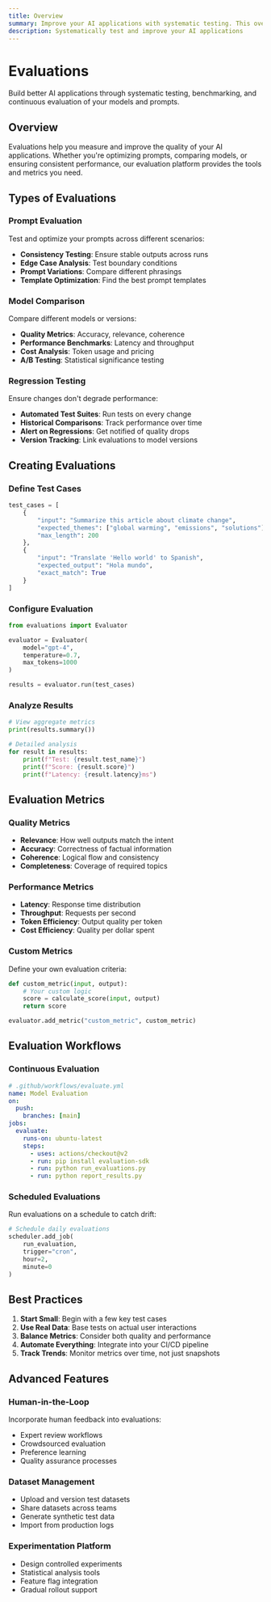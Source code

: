 ```yaml
---
title: Overview
summary: Improve your AI applications with systematic testing. This overview covers prompt evaluation, model comparison, regression testing, and best practices for continuous improvement.
description: Systematically test and improve your AI applications
---
```


# Evaluations

Build better AI applications through systematic testing, benchmarking, and continuous evaluation of your models and prompts.

## Overview

Evaluations help you measure and improve the quality of your AI applications. Whether you're optimizing prompts, comparing models, or ensuring consistent performance, our evaluation platform provides the tools and metrics you need.

## Types of Evaluations

### Prompt Evaluation
Test and optimize your prompts across different scenarios:
- **Consistency Testing**: Ensure stable outputs across runs
- **Edge Case Analysis**: Test boundary conditions
- **Prompt Variations**: Compare different phrasings
- **Template Optimization**: Find the best prompt templates

### Model Comparison
Compare different models or versions:
- **Quality Metrics**: Accuracy, relevance, coherence
- **Performance Benchmarks**: Latency and throughput
- **Cost Analysis**: Token usage and pricing
- **A/B Testing**: Statistical significance testing

### Regression Testing
Ensure changes don't degrade performance:
- **Automated Test Suites**: Run tests on every change
- **Historical Comparisons**: Track performance over time
- **Alert on Regressions**: Get notified of quality drops
- **Version Tracking**: Link evaluations to model versions

## Creating Evaluations

### Define Test Cases
```python
test_cases = [
    {
        "input": "Summarize this article about climate change",
        "expected_themes": ["global warming", "emissions", "solutions"],
        "max_length": 200
    },
    {
        "input": "Translate 'Hello world' to Spanish",
        "expected_output": "Hola mundo",
        "exact_match": True
    }
]
```

### Configure Evaluation
```python
from evaluations import Evaluator

evaluator = Evaluator(
    model="gpt-4",
    temperature=0.7,
    max_tokens=1000
)

results = evaluator.run(test_cases)
```

### Analyze Results
```python
# View aggregate metrics
print(results.summary())

# Detailed analysis
for result in results:
    print(f"Test: {result.test_name}")
    print(f"Score: {result.score}")
    print(f"Latency: {result.latency}ms")
```

## Evaluation Metrics

### Quality Metrics
- **Relevance**: How well outputs match the intent
- **Accuracy**: Correctness of factual information
- **Coherence**: Logical flow and consistency
- **Completeness**: Coverage of required topics

### Performance Metrics
- **Latency**: Response time distribution
- **Throughput**: Requests per second
- **Token Efficiency**: Output quality per token
- **Cost Efficiency**: Quality per dollar spent

### Custom Metrics
Define your own evaluation criteria:
```python
def custom_metric(input, output):
    # Your custom logic
    score = calculate_score(input, output)
    return score

evaluator.add_metric("custom_metric", custom_metric)
```

## Evaluation Workflows

### Continuous Evaluation
```yaml
# .github/workflows/evaluate.yml
name: Model Evaluation
on:
  push:
    branches: [main]
jobs:
  evaluate:
    runs-on: ubuntu-latest
    steps:
      - uses: actions/checkout@v2
      - run: pip install evaluation-sdk
      - run: python run_evaluations.py
      - run: python report_results.py
```

### Scheduled Evaluations
Run evaluations on a schedule to catch drift:
```python
# Schedule daily evaluations
scheduler.add_job(
    run_evaluation,
    trigger="cron",
    hour=2,
    minute=0
)
```

## Best Practices

1. **Start Small**: Begin with a few key test cases
2. **Use Real Data**: Base tests on actual user interactions
3. **Balance Metrics**: Consider both quality and performance
4. **Automate Everything**: Integrate into your CI/CD pipeline
5. **Track Trends**: Monitor metrics over time, not just snapshots

## Advanced Features

### Human-in-the-Loop
Incorporate human feedback into evaluations:
- Expert review workflows
- Crowdsourced evaluation
- Preference learning
- Quality assurance processes

### Dataset Management
- Upload and version test datasets
- Share datasets across teams
- Generate synthetic test data
- Import from production logs

### Experimentation Platform
- Design controlled experiments
- Statistical analysis tools
- Feature flag integration
- Gradual rollout support 